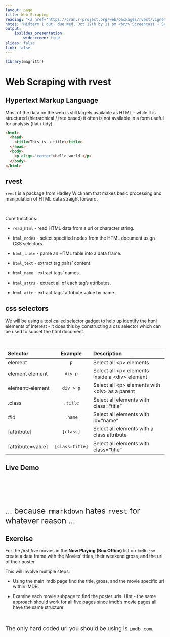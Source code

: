 ```yaml
---
layout: page
title: Web Scraping
reading: "<a href='https://cran.r-project.org/web/packages/rvest/vignettes/selectorgadget.html'>rvest and Selectorgadget</a>"
notes: "Midterm 1 out, due Wed, Oct 12th by 11 pm <br/> Screencast - Scraping (IMDB) Part <a href='https://www.youtube.com/attribution_link?a=kpjcuxFrIUU&u=/watch%3Fv%3D8qjzz3_Gr4c%26feature%3Dem-upload_owner'>1</a>, <a href='https://youtu.be/QaMVdHuie7M'>2</a>"
output: 
    ioslides_presentation:
        widescreen: true
slides: false
link: false
---
```


```r
library(magrittr)
```




# Web Scraping with rvest

## Hypertext Markup Language

Most of the data on the web is still largely available as HTML - while it is structured (hierarchical / tree based) it often is not available in a form useful for analysis (flat / tidy).

```html
<html>
  <head>
    <title>This is a title</title>
  </head>
  <body>
    <p align="center">Hello world!</p>
  </body>
</html>
```

## rvest {.smaller}

`rvest` is a package from Hadley Wickham that makes basic processing and manipulation of HTML data straight forward.

<br/>

Core functions:

* `read_html` - read HTML data from a url or character string.

* `html_nodes` - select specified nodes from the HTML document usign CSS selectors.

* `html_table` - parse an HTML table into a data frame.

* `html_text` - extract tag pairs' content.

* `html_name` - extract tags' names.

* `html_attrs` - extract all of each tag's attributes.

* `html_attr` - extract tags' attribute value by name.


## css selectors {.smaller}

We will be using a tool called selector gadget to help up identify the html elements of interest - it does this by constructing a css selector which can be used to subset the html document.

<br/>

Selector            Example               Description
------------      ------------------      --------------------------------------------------
element             `p`                   Select all &lt;p&gt; elements
element element     `div p`               Select all &lt;p&gt; elements inside a &lt;div&gt; element
element>element     `div > p`             Select all &lt;p&gt; elements with &lt;div&gt; as a parent
.class              `.title`              Select all elements with class="title"
#id                 `.name`               Select all elements with id="name"
[attribute]         `[class]`             Select all elements with a class attribute
[attribute=value]   `[class=title]`       Select all elements with class="title"

## Live Demo

<br/><br/><br/><br/>

<div class="centered">
<div style="font-size:175%">
... because `rmarkdown` hates `rvest` for whatever reason ...
</div>
</div>


## Exercise

For the *first five* movies in the **Now Playing (Box Office)** list on `imdb.com` create a data frame with the Movies' titles, their weekend gross, and the url of their poster.

This will involve multiple steps:

* Using the main imdb page find the title, gross, and the movie specific url within IMDB.

* Examine each movie subpage to find the poster urls. Hint - the same approach should work for all five pages since imdb's movie pages all have the same structure.

<br/>

<div class="centered">
<div style="font-size:125%">
The only hard coded url you should be using is `imdb.com`.
</div>
</div>

